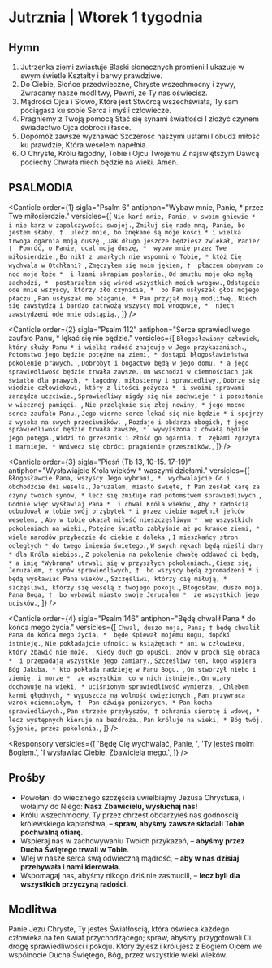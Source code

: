# Jutrznia | Wtorek 1 tygodnia

<OpeningVersicle />

## Hymn

1. Jutrzenka ziemi zwiastuje
   Blaski słonecznych promieni
   I ukazuje w swym świetle
   Kształty i barwy prawdziwe.
2. Do Ciebie, Słońce przedwieczne,
   Chryste wszechmocny i żywy,
   Zwracamy nasze modlitwy,
   Pewni, że Ty nas oświecisz.
3. Mądrości Ojca i Słowo,
   Które jest Stwórcą wszechświata,
   Ty sam pociągasz ku sobie
   Serca i myśli człowiecze.
4. Pragniemy z Twoją pomocą
   Stać się synami światłości
   I złożyć czynem świadectwo
   Ojca dobroci i łasce.
5. Dopomóż zawsze wyznawać
   Szczerość naszymi ustami
   I obudź miłość ku prawdzie,
   Która weselem napełnia.
6. O Chryste, Królu łagodny,
   Tobie i Ojcu Twojemu
   Z najświętszym Dawcą pociechy
   Chwała niech będzie na wieki. Amen.

## PSALMODIA

<Canticle
  order={1}
  sigla="Psalm 6"
  antiphon="Wybaw mnie, Panie, * przez Twe miłosierdzie."
  versicles={[
    `Nie karć mnie, Panie, w swoim gniewie * 
i nie karz w zapalczywości swojej.`,
    `Zmiłuj się nade mną, Panie, bo jestem słaby, † 
ulecz mnie, bo znękane są moje kości *
i wielka trwoga ogarnia moją duszę.`,
    `Jak długo jeszcze będziesz zwlekał, Panie? † 
Powróć, o Panie, ocal moją duszę, * 
wybaw mnie przez Twe miłosierdzie.`,
    `Bo nikt z umarłych nie wspomni o Tobie, *
któż Cię wychwala w Otchłani? `,
    `Zmęczyłem się moim jękiem, † 
płaczem obmywam co noc moje łoże * 
i łzami skrapiam posłanie.`,
    `Od smutku moje oko mgłą zachodzi, * 
postarzałem się wśród wszystkich moich wrogów.`,
    `Odstąpcie ode mnie wszyscy, którzy zło czynicie, * 
bo Pan usłyszał głos mojego płaczu.`,
    `Pan usłyszał me błaganie, *
Pan przyjął moją modlitwę.`,
    `Niech się zawstydzą i bardzo zatrwożą wszyscy moi wrogowie, * 
niech zawstydzeni ode mnie odstąpią.`,
  ]}
/>

<Canticle
  order={2}
  sigla="Psalm 112"
  antiphon="Serce sprawiedliwego zaufało Panu, * lękać się nie będzie."
  versicles={[
    `Błogosławiony człowiek, który służy Panu *
i wielką radość znajduje w Jego przykazaniach.`,
    `Potomstwo jego będzie potężne na ziemi, *
dostąpi błogosławieństwa pokolenie prawych. `,
    `Dobrobyt i bogactwo będą w jego domu, *
a jego sprawiedliwość będzie trwała zawsze.`,
    `On wschodzi w ciemnościach jak światło dla prawych, *
łagodny, miłosierny i sprawiedliwy.`,
    `Dobrze się wiedzie człowiekowi, który z litości pożycza * 
i swoimi sprawami zarządza uczciwie.`,
    `Sprawiedliwy nigdy się nie zachwieje *
i pozostanie w wiecznej pamięci. `,
    `Nie przelęknie się złej nowiny, *
jego mocne serce zaufało Panu.`,
    `Jego wierne serce lękać się nie będzie *
i spojrzy z wysoka na swych przeciwników. `,
    `Rozdaje i obdarza ubogich, †
jego sprawiedliwość będzie trwała zawsze, * 
wywyższona z chwałą będzie jego potęga.`,
    `Widzi to grzesznik i złość go ogarnia, † 
zębami zgrzyta i marnieje. *
Wniwecz się obróci pragnienie grzeszników.`,
  ]}
/>

<Canticle
  order={3}
  sigla="Pieśń (Tb 13, 10-15. 17-19)"
  antiphon="Wysławiajcie Króla wieków * waszymi dziełami."
  versicles={[
    `Błogosławcie Pana, wszyscy Jego wybrani, * 
wychwalajcie Go i obchodźcie dni wesela.`,
    `Jeruzalem, miasto święte, †
Pan zesłał karę za czyny twoich synów, *
lecz się zmiłuje nad potomstwem sprawiedliwych.`,
    `Godnie więc wysławiaj Pana * 
i chwal Króla wieków,`,
    `Aby z radością odbudował w tobie swój przybytek *
i przez ciebie napełnił jeńców weselem, `,
    `Aby w tobie okazał miłość nieszczęśliwym * 
we wszystkich pokoleniach na wieki.`,
    `Potężne światło zabłyśnie aż po krańce ziemi, *
wiele narodów przybędzie do ciebie z daleka `,
    `I mieszkańcy stron odległych *
do twego imienia świętego.`,
    `W swych rękach będą nieśli dary *
dla Króla niebios.`,
    `Z pokolenia na pokolenie chwałę oddawać ci będą, *
a imię "Wybrana" utrwali się w przyszłych pokoleniach.`,
    `Ciesz się, Jeruzalem, z synów sprawiedliwych, † 
bo wszyscy będą zgromadzeni *
i będą wysławiać Pana wieków.`,
    `Szczęśliwi, którzy cię miłują, *
szczęśliwi, którzy się weselą z twojego pokoju.`,
    `Błogosław, duszo moja, Pana Boga, † 
bo wybawił miasto swoje Jeruzalem * 
ze wszystkich jego ucisków.`,
  ]}
/>

<Canticle
  order={4}
  sigla="Psalm 146"
  antiphon="Będę chwalił Pana * do końca mego życia."
  versicles={[
    `Chwal, duszo moja, Pana; †
będę chwalił Pana do końca mego życia, * 
będę śpiewał mojemu Bogu, dopóki istnieję.`,
    `Nie pokładajcie ufności w książętach *
ani w człowieku, który zbawić nie może. `,
    `Kiedy duch go opuści, znów w proch się obraca * 
i przepadają wszystkie jego zamiary.`,
    `Szczęśliwy ten, kogo wspiera Bóg Jakuba, *
kto pokłada nadzieję w Panu Bogu. `,
    `On stworzył niebo i ziemię, i morze * 
ze wszystkim, co w nich istnieje.`,
    `On wiary dochowuje na wieki, *
uciśnionym sprawiedliwość wymierza, `,
    `Chlebem karmi głodnych, *
wypuszcza na wolność uwięzionych.`,
    `Pan przywraca wzrok ociemniałym, † 
Pan dźwiga poniżonych, *
Pan kocha sprawiedliwych.`,
    `Pan strzeże przybyszów, †
ochrania sierotę i wdowę, *
lecz występnych kieruje na bezdroża.`,
    `Pan króluje na wieki, *
Bóg twój, Syjonie, przez pokolenia.`,
  ]}
/>

<Passage
  sigla="1 Tes 5, 4-5"
  passage="Bracia i siostry, nie jesteście w ciemnościach, aby ów dzień miał was zaskoczyć jak złodziej. Wszyscy wy bowiem jesteście synami światłości i synami dnia. Nie jesteśmy synami nocy ani ciemności."
/>

<Responsory
  versicles={[
    'Będę Cię wychwalać, Panie, ',
    'Ty jesteś moim Bogiem.',
    'I wysławiać Ciebie, Zbawiciela mego.',
  ]}
/>

<Benedictus antiphon="Pan Bóg wzbudził dla nas moc zbawczą * w domu swego sługi Dawida." />

## Prośby

- Powołani do wiecznego szczęścia uwielbiajmy Jezusa Chrystusa, i wołajmy do Niego: **Nasz Zbawicielu, wysłuchaj nas!**
- Królu wszechmocny, Ty przez chrzest obdarzyłeś nas godnością królewskiego kapłaństwa, – **spraw, abyśmy zawsze składali Tobie pochwalną ofiarę.**
- Wspieraj nas w zachowywaniu Twoich przykazań, – **abyśmy przez Ducha Świętego trwali w Tobie.**
- Wlej w nasze serca swą odwieczną mądrość, – **aby w nas dzisiaj przebywała i nami kierowała.**
- Wspomagaj nas, abyśmy nikogo dziś nie zasmucili, – **lecz byli dla wszystkich przyczyną radości.**

<CustomIntercessions type="lauds" />

<KyrieEleison />

<LordsPrayer />

## Modlitwa

Panie Jezu Chryste, Ty jesteś Światłością, która oświeca każdego człowieka na ten świat przychodzącego; spraw, abyśmy przygotowali Ci drogę sprawiedliwości i pokoju. Który żyjesz i królujesz z Bogiem Ojcem we wspólnocie Ducha Świętego, Bóg, przez wszystkie wieki wieków.

<Amen />

<BlessingAndConcludingVersicle />
